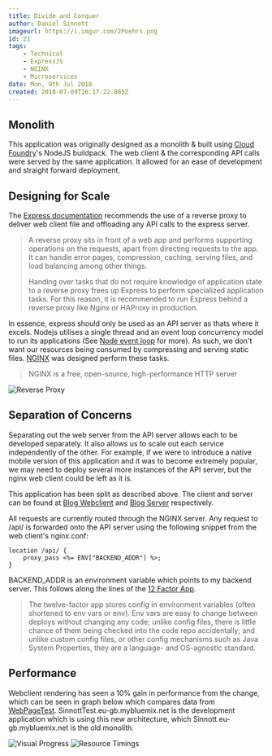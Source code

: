 ```yaml
---
title: Divide and Conquer
author: Daniel Sinnott
imageurl: https://i.imgur.com/2Poehrs.png
id: 21
tags:
    - Technical
    - ExpressJS
    - NGINX
    - Microservices
date: Mon, 9th Jul 2018
created: 2018-07-09T16:17:22.885Z
---
```


## Monolith

This application was originally designed as a monolith & built using [Cloud Foundry]'s NodeJS
buildpack. The web client & the corresponding API calls were served by the same application. It
allowed for an ease of development and straight forward deployment.

## Designing for Scale

The [Express documentation] recommends the use of a reverse proxy to deliver web client file and
offloading any API calls to the express server.

> A reverse proxy sits in front of a web app and performs supporting operations on the requests,
> apart from directing requests to the app. It can handle error pages, compression, caching, serving
> files, and load balancing among other things.
>
> Handing over tasks that do not require knowledge of application state to a reverse proxy frees up
> Express to perform specialized application tasks. For this reason, it is recommended to run
> Express behind a reverse proxy like Nginx or HAProxy in production.

In essence, express should only be used as an API server as thats where it excels. Nodejs utilises a
single thread and an event loop concurrency model to run its applications (See [Node event loop] for
more). As such, we don't want our resources being consumed by compressing and serving static files.
[NGINX] was designed perform these tasks.

> NGINX is a free, open-source, high-performance HTTP server

![Reverse Proxy](https://i.imgur.com/ZbQYWeA.png "Reverse Proxy")

## Separation of Concerns

Separating out the web server from the API server allows each to be developed separately. It also
allows us to scale out each service independently of the other. For example, if we were to introduce
a native mobile version of this application and it was to become extremely popular, we may need to
deploy several more instances of the API server, but the nginx web client could be left as it is.

This application has been split as described above. The client and server can be found at [Blog
Webclient] and [Blog Server] respectively.

All requests are currently routed through the NGINX server. Any request to /api/ is forwarded onto
the API server using the following snippet from the web client's nginx.conf:

```
location /api/ {
    proxy_pass <%= ENV["BACKEND_ADDR"] %>;
}
```

BACKEND_ADDR is an environment variable which points to my backend server. This follows along the
lines of the [12 Factor App].

> The twelve-factor app stores config in environment variables (often shortened to env vars or env).
> Env vars are easy to change between deploys without changing any code; unlike config files, there
> is little chance of them being checked into the code repo accidentally; and unlike custom config
> files, or other config mechanisms such as Java System Properties, they are a language- and
> OS-agnostic standard.

## Performance

Webclient rendering has seen a 10% gain in performance from the change, which can be seen in graph
below which compares data from [WebPageTest]. SinnottTest.eu-gb.mybluemix.net is the development
application which is using this new architecture, which Sinnott.eu-gb.mybluemix.net is the old
monolith.

![Visual Progress](https://i.imgur.com/d8aeKvO.png "Visual Progress")
![Resource Timings](https://i.imgur.com/tfnZv0n.png "Resource Timings")

[cloud foundry]: https://www.cloudfoundry.org
[express documentation]:
    https://expressjs.com/en/advanced/best-practice-performance.html#use-a-reverse-proxy
[nginx]: https://www.nginx.com/resources/wiki/
[node event loop]: /blog/7
[blog webclient]: https://github.com/sinnott74/BlogWebClient
[blog server]: https://github.com/sinnott74/BlogServer
[12 factor app]: https://12factor.net/
[webpagetest]: https://www.webpagetest.org/

